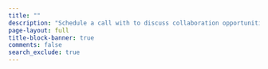 ```yaml
---
title: ""
description: "Schedule a call with to discuss collaboration opportunities, projects, or professional advice."
page-layout: full
title-block-banner: true
comments: false
search_exclude: true
---
```

<!-- Cal inline embed code begins -->
<div style="width:100%;height:100%;overflow:scroll" id="my-cal-inline"></div>
<script type="text/javascript">
  (function (C, A, L) { let p = function (a, ar) { a.q.push(ar); }; let d = C.document; C.Cal = C.Cal || function () { let cal = C.Cal; let ar = arguments; if (!cal.loaded) { cal.ns = {}; cal.q = cal.q || []; d.head.appendChild(d.createElement("script")).src = A; cal.loaded = true; } if (ar[0] === L) { const api = function () { p(api, arguments); }; const namespace = ar[1]; api.q = api.q || []; typeof namespace === "string" ? (cal.ns[namespace] = api) && p(api, ar) : p(cal, ar); return; } p(cal, ar); }; })(window, "https://app.cal.com/embed/embed.js", "init");
Cal("init", "15min", {origin:"https://cal.com"});

  Cal.ns["15min"]("inline", {
	elementOrSelector:"#my-cal-inline",
	calLink: "nitishraj/15min",
	layout: "month_view"
  });
  
  Cal.ns["15min"]("ui", {"styles":{"branding":{"brandColor":"#000000"}},"hideEventTypeDetails":false,"layout":"month_view"});
  </script>
  <!-- Cal inline embed code ends -->